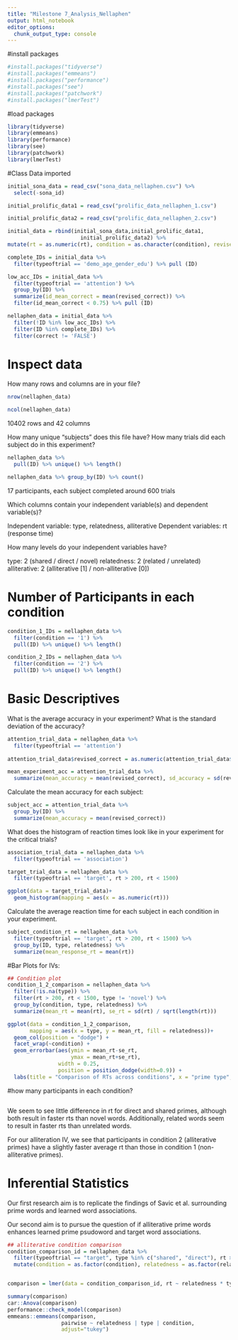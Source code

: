 ```yaml
---
title: "Milestone 7_Analysis_Nellaphen"
output: html_notebook
editor_options: 
  chunk_output_type: console
---
```


#install packages
```r
#install.packages("tidyverse")
#install.packages("emmeans")
#install.packages("performance")
#install.packages("see")
#install.packages("patchwork")
#install.packages("lmerTest")
```

#load packages
```r
library(tidyverse)
library(emmeans)
library(performance)
library(see)
library(patchwork)
library(lmerTest)
```

#Class Data imported

```r
initial_sona_data = read_csv("sona_data_nellaphen.csv") %>% 
  select(-sona_id)

initial_prolific_data1 = read_csv("prolific_data_nellaphen_1.csv")

initial_prolific_data2 = read_csv("prolific_data_nellaphen_2.csv")

initial_data = rbind(initial_sona_data,initial_prolific_data1,
                       initial_prolific_data2) %>%
mutate(rt = as.numeric(rt), condition = as.character(condition), revised_correct = as.numeric(correct))
```

```r
complete_IDs = initial_data %>%
  filter(typeoftrial == 'demo_age_gender_edu') %>% pull (ID)

low_acc_IDs = initial_data %>%
  filter(typeoftrial == 'attention') %>%
  group_by(ID) %>%
  summarize(id_mean_correct = mean(revised_correct)) %>%
  filter(id_mean_correct < 0.75) %>% pull (ID)

nellaphen_data = initial_data %>%
  filter(!ID %in% low_acc_IDs) %>%
  filter(ID %in% complete_IDs) %>%
  filter(correct != 'FALSE')
```


# Inspect data

How many rows and columns are in your file?
```r

nrow(nellaphen_data)

ncol(nellaphen_data)

```
10402 rows and 42 columns

How many unique “subjects” does this file have? How many trials did each subject do in this experiment?

```r
nellaphen_data %>%
  pull(ID) %>% unique() %>% length()

nellaphen_data %>% group_by(ID) %>% count()
```
17 participants, each subject completed around 600 trials

Which columns contain your independent variable(s) and dependent variable(s)?

Independent variable: type, relatedness, alliterative 
Dependent variables: rt (response time)

How many levels do your independent variables have?

type: 2 (shared / direct / novel)
relatedness: 2 (related / unrelated) 
alliterative: 2 (alliterative [1] / non-alliterative [0])

# Number of Participants in each condition
```r
condition_1_IDs = nellaphen_data %>%
  filter(condition == '1') %>%
  pull(ID) %>% unique() %>% length()

condition_2_IDs = nellaphen_data %>%
  filter(condition == '2') %>%
  pull(ID) %>% unique() %>% length()
```


# Basic Descriptives

What is the average accuracy in your experiment? What is the standard deviation of the accuracy?
```r

attention_trial_data = nellaphen_data %>%
  filter(typeoftrial == 'attention')
  
attention_trial_data$revised_correct = as.numeric(attention_trial_data$revised_correct)

mean_experiment_acc = attention_trial_data %>%
  summarize(mean_accuracy = mean(revised_correct), sd_accuracy = sd(revised_correct))

```

Calculate the mean accuracy for each subject:

```r
subject_acc = attention_trial_data %>%
  group_by(ID) %>%
  summarize(mean_accuracy = mean(revised_correct))
```


What does the histogram of reaction times look like in your experiment for the critical trials?
```r

association_trial_data = nellaphen_data %>%
  filter(typeoftrial == 'association')

target_trial_data = nellaphen_data %>%
  filter(typeoftrial == 'target', rt > 200, rt < 1500)

ggplot(data = target_trial_data)+
  geom_histogram(mapping = aes(x = as.numeric(rt)))

```

Calculate the average reaction time for each subject in each condition in your experiment.
```r

subject_condition_rt = nellaphen_data %>%
  filter(typeoftrial == 'target', rt > 200, rt < 1500) %>%
  group_by(ID, type, relatedness) %>%
  summarize(mean_response_rt = mean(rt))

```

#Bar Plots for IVs:

```r
## Condition plot
condition_1_2_comparison = nellaphen_data %>%
  filter(!is.na(type)) %>%
  filter(rt > 200, rt < 1500, type != 'novel') %>% 
  group_by(condition, type, relatedness) %>%
  summarize(mean_rt = mean(rt), se_rt = sd(rt) / sqrt(length(rt)))

ggplot(data = condition_1_2_comparison, 
       mapping = aes(x = type, y = mean_rt, fill = relatedness))+
  geom_col(position = "dodge") +
  facet_wrap(~condition) +
  geom_errorbar(aes(ymin = mean_rt-se_rt,
                    ymax = mean_rt+se_rt),
                width = 0.25,
                position = position_dodge(width=0.9)) +
  labs(title = "Comparison of RTs across conditions", x = "prime type", y = "Mean RT (ms)")
```

#how many participants in each condition?
```r

```


We seem to see little difference in rt for direct and shared primes, although both result in faster rts than novel words. Additionally, related words seem to result in faster rts than unrelated words.

For our alliteration IV, we see that participants in condition 2 (alliterative primes) have a slightly faster average rt than those in condition 1 (non-alliterative primes).

# Inferential Statistics

Our first research aim is to replicate the findings of Savic et al. surrounding prime words and learned word associations.

Our second aim is to pursue the question of if alliterative prime words enhances learned prime psudoword and target word associations.

```r
## alliterative condition comparison
condition_comparison_id = nellaphen_data %>%
  filter(typeoftrial == "target", type %in% c("shared", "direct"), rt > 200, rt < 1500) %>%
  mutate(condition = as.factor(condition), relatedness = as.factor(relatedness), type = as.factor(type))


comparison = lmer(data = condition_comparison_id, rt ~ relatedness * type * condition + (1|ID))

summary(comparison)
car::Anova(comparison)
performance::check_model(comparison)
emmeans::emmeans(comparison,
                 pairwise ~ relatedness | type | condition,
                 adjust="tukey")
```


